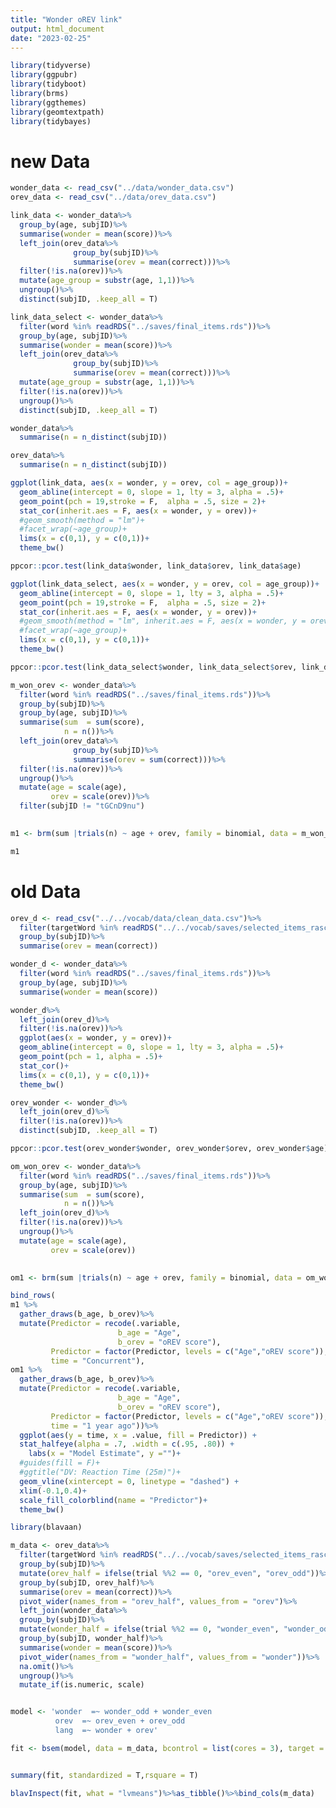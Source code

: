 ```yaml
---
title: "Wonder oREV link"
output: html_document
date: "2023-02-25"
---
```


```r
library(tidyverse)
library(ggpubr)
library(tidyboot)
library(brms)
library(ggthemes)
library(geomtextpath)
library(tidybayes)

```

# new Data

```r

wonder_data <- read_csv("../data/wonder_data.csv")
orev_data <- read_csv("../data/orev_data.csv")

link_data <- wonder_data%>%
  group_by(age, subjID)%>%
  summarise(wonder = mean(score))%>%
  left_join(orev_data%>%
              group_by(subjID)%>%
              summarise(orev = mean(correct)))%>%
  filter(!is.na(orev))%>%
  mutate(age_group = substr(age, 1,1))%>%
  ungroup()%>%
  distinct(subjID, .keep_all = T)

link_data_select <- wonder_data%>%
  filter(word %in% readRDS("../saves/final_items.rds"))%>%
  group_by(age, subjID)%>%
  summarise(wonder = mean(score))%>%
  left_join(orev_data%>%
              group_by(subjID)%>%
              summarise(orev = mean(correct)))%>%
  mutate(age_group = substr(age, 1,1))%>%
  filter(!is.na(orev))%>%
  ungroup()%>%
  distinct(subjID, .keep_all = T)


```

```r
wonder_data%>%
  summarise(n = n_distinct(subjID))

orev_data%>%
  summarise(n = n_distinct(subjID))
```


```r
ggplot(link_data, aes(x = wonder, y = orev, col = age_group))+
  geom_abline(intercept = 0, slope = 1, lty = 3, alpha = .5)+
  geom_point(pch = 19,stroke = F,  alpha = .5, size = 2)+
  stat_cor(inherit.aes = F, aes(x = wonder, y = orev))+
  #geom_smooth(method = "lm")+
  #facet_wrap(~age_group)+
  lims(x = c(0,1), y = c(0,1))+
  theme_bw()
```
```r
ppcor::pcor.test(link_data$wonder, link_data$orev, link_data$age)
```


```r
ggplot(link_data_select, aes(x = wonder, y = orev, col = age_group))+
  geom_abline(intercept = 0, slope = 1, lty = 3, alpha = .5)+
  geom_point(pch = 19,stroke = F,  alpha = .5, size = 2)+
  stat_cor(inherit.aes = F, aes(x = wonder, y = orev))+
  #geom_smooth(method = "lm", inherit.aes = F, aes(x = wonder, y = orev))+
  #facet_wrap(~age_group)+
  lims(x = c(0,1), y = c(0,1))+
  theme_bw()
```

```r
ppcor::pcor.test(link_data_select$wonder, link_data_select$orev, link_data_select$age)
```

```r
m_won_orev <- wonder_data%>%
  filter(word %in% readRDS("../saves/final_items.rds"))%>%
  group_by(subjID)%>%
  group_by(age, subjID)%>%
  summarise(sum  = sum(score),
            n = n())%>%
  left_join(orev_data%>%
              group_by(subjID)%>%
              summarise(orev = sum(correct)))%>%
  filter(!is.na(orev))%>%
  ungroup()%>%
  mutate(age = scale(age),
         orev = scale(orev))%>%
  filter(subjID != "tGCnD9nu")
  

m1 <- brm(sum |trials(n) ~ age + orev, family = binomial, data = m_won_orev, chains = 4, cores = 4)

m1
```


# old Data

```r
orev_d <- read_csv("../../vocab/data/clean_data.csv")%>%
  filter(targetWord %in% readRDS("../../vocab/saves/selected_items_rasch.rds"))%>%
  group_by(subjID)%>%
  summarise(orev = mean(correct))

wonder_d <- wonder_data%>%
  filter(word %in% readRDS("../saves/final_items.rds"))%>%
  group_by(age, subjID)%>%
  summarise(wonder = mean(score))

wonder_d%>%
  left_join(orev_d)%>%
  filter(!is.na(orev))%>%
  ggplot(aes(x = wonder, y = orev))+
  geom_abline(intercept = 0, slope = 1, lty = 3, alpha = .5)+
  geom_point(pch = 1, alpha = .5)+
  stat_cor()+
  lims(x = c(0,1), y = c(0,1))+
  theme_bw()
```
```r
orev_wonder <- wonder_d%>%
  left_join(orev_d)%>%
  filter(!is.na(orev))%>%
  distinct(subjID, .keep_all = T)

ppcor::pcor.test(orev_wonder$wonder, orev_wonder$orev, orev_wonder$age)

```

```r
om_won_orev <- wonder_data%>%
  filter(word %in% readRDS("../saves/final_items.rds"))%>%
  group_by(age, subjID)%>%
  summarise(sum  = sum(score),
            n = n())%>%
  left_join(orev_d)%>%
  filter(!is.na(orev))%>%
  ungroup()%>%
  mutate(age = scale(age),
         orev = scale(orev))
  

om1 <- brm(sum |trials(n) ~ age + orev, family = binomial, data = om_won_orev, chains = 4, cores = 4)
```


```r

bind_rows(
m1 %>%
  gather_draws(b_age, b_orev)%>%
  mutate(Predictor = recode(.variable,
                        b_age = "Age",
                        b_orev = "oREV score"),
         Predictor = factor(Predictor, levels = c("Age","oREV score")),
         time = "Concurrent"),
om1 %>%
  gather_draws(b_age, b_orev)%>%
  mutate(Predictor = recode(.variable,
                        b_age = "Age",
                        b_orev = "oREV score"),
         Predictor = factor(Predictor, levels = c("Age","oREV score")),
         time = "1 year ago"))%>%
  ggplot(aes(y = time, x = .value, fill = Predictor)) +
  stat_halfeye(alpha = .7, .width = c(.95, .80)) +
    labs(x = "Model Estimate", y ="")+
  #guides(fill = F)+
  #ggtitle("DV: Reaction Time (25m)")+
  geom_vline(xintercept = 0, linetype = "dashed") +
  xlim(-0.1,0.4)+
  scale_fill_colorblind(name = "Predictor")+
  theme_bw()
```


```r
library(blavaan)

m_data <- orev_data%>%
  filter(targetWord %in% readRDS("../../vocab/saves/selected_items_rasch.rds"))%>%
  group_by(subjID)%>%
  mutate(orev_half = ifelse(trial %%2 == 0, "orev_even", "orev_odd"))%>%
  group_by(subjID, orev_half)%>%
  summarise(orev = mean(correct))%>%
  pivot_wider(names_from = "orev_half", values_from = "orev")%>%
  left_join(wonder_data%>%
  group_by(subjID)%>%
  mutate(wonder_half = ifelse(trial %%2 == 0, "wonder_even", "wonder_odd"))%>%
  group_by(subjID, wonder_half)%>%
  summarise(wonder = mean(score))%>%
  pivot_wider(names_from = "wonder_half", values_from = "wonder"))%>%
  na.omit()%>%
  ungroup()%>%
  mutate_if(is.numeric, scale)


model <- 'wonder  =~ wonder_odd + wonder_even
          orev  =~ orev_even + orev_odd
          lang  =~ wonder + orev'

fit <- bsem(model, data = m_data, bcontrol = list(cores = 3), target = "stan", n.chains = 3, burnin = 2000, sample = 2000, save.lvs = T)


summary(fit, standardized = T,rsquare = T)

blavInspect(fit, what = "lvmeans")%>%as_tibble()%>%bind_cols(m_data)


```




